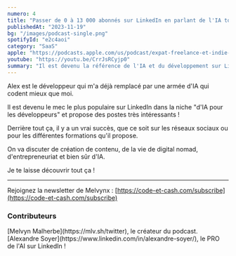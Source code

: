 ```yaml
---
numero: 4
title: "Passer de 0 à 13 000 abonnés sur LinkedIn en parlant de l'IA tout en étant nomade - #4 Alex Soyer"
publishedAt: "2023-11-19"
bg: "/images/podcast-single.png"
spotifyId: "e2c4aoi"
category: "SaaS"
apple: "https://podcasts.apple.com/us/podcast/expat-freelance-et-indie-hacker-comment-vivre-de/id1701022126?i=1000632167162"
youtube: "https://youtu.be/CrrJsRCyjp0"
summary: "Il est devenu la référence de l'IA et du développement sur LinkedIn et il a réussi à proposer des formations qui cartonnent. Un épisode pour changer de vision sur plein de choses, plein de débats 🚀"
---
```


Alex est le développeur qui m'a déjà remplacé par une armée d'IA qui codent mieux que moi.

Il est devenu le mec le plus populaire sur LinkedIn dans la niche "d'IA pour les développeurs" et propose des postes très intéressants !

Derrière tout ça, il y a un vrai succès, que ce soit sur les réseaux sociaux ou pour les différentes formations qu'il propose.

On va discuter de création de contenu, de la vie de digital nomad, d'entrepreneuriat et bien sûr d'IA.

Je te laisse découvrir tout ça !

---

Rejoignez la newsletter de Melvynx : [https://code-et-cash.com/subscribe](https://code-et-cash.com/subscribe)

### Contributeurs

<Contributor>
  [Melvyn Malherbe](https://mlv.sh/twitter), le créateur du podcast.
</Contributor>
<Contributor>
  [Alexandre Soyer](https://www.linkedin.com/in/alexandre-soyer/), le PRO de
  l'AI sur LinkedIn !
</Contributor>
